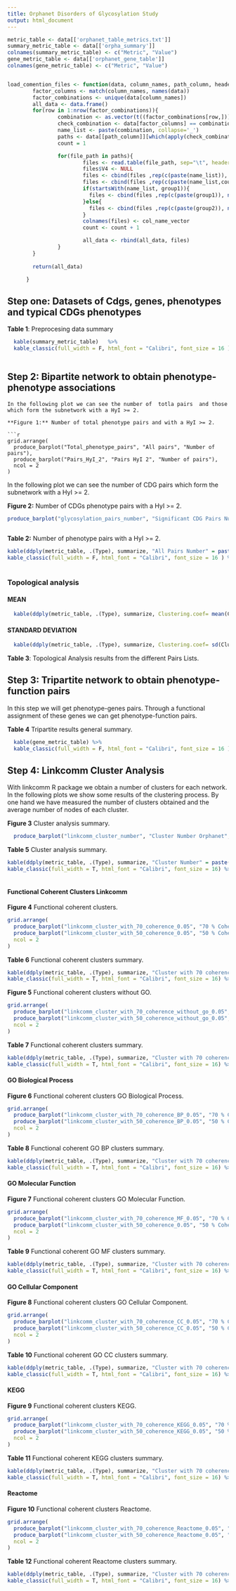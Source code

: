 ```yaml
---
title: Orphanet Disorders of Glycosylation Study
output: html_document
---
```



```r
metric_table <- data[['orphanet_table_metrics.txt']]
summary_metric_table <- data[['orpha_summary']]
colnames(summary_metric_table) <- c("Metric", "Value")
gene_metric_table <- data[['orphanet_gene_table']]
colnames(gene_metric_table) <- c("Metric", "Value")


load_comention_files <- function(data, column_names, path_column, header, col_name_vector, group1, group2){
        factor_columns <- match(column_names, names(data))
        factor_combinations <- unique(data[column_names])
        all_data <- data.frame()
        for(row in 1:nrow(factor_combinations)){
                combination <- as.vector(t((factor_combinations[row,]))) #extract row AND convert to vector
                check_combination <- data[factor_columns] == combination[col(data[factor_columns])]
                name_list <- paste(combination, collapse='_')
                paths <- data[[path_column]][which(apply(check_combination, 1, sum) == length(combination))]
                count = 1

                for(file_path in paths){
                        files <- read.table(file_path, sep="\t", header=header)
                        files$V4 <- NULL
                        files <- cbind(files ,rep(c(paste(name_list)), nrow(files)))
                        files <- cbind(files ,rep(c(paste(name_list,count, sep="_")), nrow(files)))
                        if(startsWith(name_list, group1)){
                          files <- cbind(files ,rep(c(paste(group1)), nrow(files)))
                        }else{
                          files <- cbind(files ,rep(c(paste(group2)), nrow(files)))
                        }
                        colnames(files) <- col_name_vector
                        count <- count + 1

                        all_data <- rbind(all_data, files)   
                }             
        }
       
        return(all_data)

      }

```

## Step one: Datasets of Cdgs, genes, phenotypes and typical CDGs phenotypes  
  
  
<div align="center">**Table 1**: Preprocesing data summary</div>  

```r
  kable(summary_metric_table)   %>%
  kable_classic(full_width = F, html_font = "Calibri", font_size = 16 ) %>% row_spec(0, bold = TRUE) %>% column_spec(1, bold = TRUE)
  
```
  
    
## Step 2: Bipartite network to obtain phenotype-phenotype associations
```
In the following plot we can see the number of  totla pairs  and those which form the subnetwork with a HyI >= 2. 

**Figure 1:** Number of total phenotype pairs and with a HyI >= 2.

```r
grid.arrange(
  produce_barplot("Total_phenotype_pairs", "All pairs", "Number of pairs"),
  produce_barplot("Pairs_HyI_2", "Pairs HyI 2", "Number of pairs"),
  ncol = 2
)

```
  
In the following plot we can see the number of CDG pairs which form the subnetwork with a HyI >= 2. 
  
**Figure 2:** Number of CDGs phenotype pairs with a HyI >= 2.

```r
produce_barplot("glycosylation_pairs_number", "Significant CDG Pairs Number Orphanet", "Number of pairs")
  
```
  
<div align="center">**Table 2:** Number of phenotype pairs with a HyI >= 2.</div>  
   
```r
kable(ddply(metric_table, .(Type), summarize, "All Pairs Number" = paste(round(mean(Total_phenotype_pairs),3), "\U00B1", round(sd(Total_phenotype_pairs),3)), "HyI 2 Pairs Number" = paste(round(mean(Pairs_HyI_2),3), "\U00B1", round(sd(Pairs_HyI_2),3)), "CDG Pairs Number" = paste(round(mean(glycosylation_pairs_number),3), "\U00B1", round(sd(glycosylation_pairs_number),3)))) %>%
kable_classic(full_width = F, html_font = "Calibri", font_size = 16 ) %>% row_spec(0, bold = TRUE) %>% column_spec(1, bold = TRUE)
  
```
  

### Topological analysis

#### MEAN
```r
  kable(ddply(metric_table, .(Type), summarize, Clustering.coef= mean(Clustering.coef), Diameter = mean(Diameter), Average.minimum.path= mean(Average.minimum.path), Number.of.nodes = mean(Number.of.nodes)))  

```

#### STANDARD DEVIATION

```r
  kable(ddply(metric_table, .(Type), summarize, Clustering.coef= sd(Clustering.coef), Diameter = sd(Diameter), Average.minimum.path= sd(Average.minimum.path), Number.of.nodes = sd(Number.of.nodes)))  

```  
  
**Table 3**: Topological Analysis results from the different Pairs Lists. 
  


## Step 3: Tripartite network to obtain phenotype-function pairs
  
In this step we will get phenotype-genes pairs. Through a functional assignment of these genes we can get phenotype-function pairs.
  
<div align="center">**Table 4** Tripartite results general summary.</div>  
    
```r
  
  kable(gene_metric_table) %>%
  kable_classic(full_width = F, html_font = "Calibri", font_size = 16 ) %>% row_spec(0, bold = TRUE) %>% column_spec(1, bold = TRUE)

```
  
## Step 4: Linkcomm Cluster Analysis
  
With linkcomm R package we obtain a number of clusters for each network.  In the following plots we show some results of the clustering process. By one hand we have measured the number of clusters obtained and the average number of nodes of each cluster.  
  
**Figure 3** Cluster analysis summary. 

```r
  produce_barplot("linkcomm_cluster_number", "Cluster Number Orphanet", "Number of clusters")

``` 
  
<div align="center">**Table 5** Cluster analysis summary.</div>  

```r

kable(ddply(metric_table, .(Type), summarize, "Cluster Number" = paste(round(mean(linkcomm_cluster_number),3), "\U00B1" , round(sd(linkcomm_cluster_number),3))), align = 'c') %>% 
kable_classic(full_width = T, html_font = "Calibri", font_size = 16) %>% row_spec(0, bold = TRUE) %>% column_spec(1, bold = TRUE)
  
```

#### Functional Coherent Clusters Linkcomm
  
**Figure 4** Functional coherent clusters.
  
```r
grid.arrange(
  produce_barplot("linkcomm_cluster_with_70_coherence_0.05", "70 % Coherence", "Number of clusters"),
  produce_barplot("linkcomm_cluster_with_50_coherence_0.05", "50 % Coherence", "Number of clusters"),
  ncol = 2
)

``` 
  
<div align="center">**Table 6** Functional coherent clusters summary.</div>
    
```r
  
kable(ddply(metric_table, .(Type), summarize, "Cluster with 70 coherence_0.05" = paste(round(mean(linkcomm_cluster_with_70_coherence_0.05),3), "\U00B1" , round(sd(linkcomm_cluster_with_70_coherence_0.05),3)), "Cluster with 50 coherence_0.05" = paste(round(mean(linkcomm_cluster_with_50_coherence_0.05),3), "\U00B1" , round(sd(linkcomm_cluster_with_50_coherence_0.05),3))), align = 'c') %>% 
kable_classic(full_width = T, html_font = "Calibri", font_size = 16) %>% row_spec(0, bold = TRUE) %>% column_spec(1, bold = TRUE)
```


**Figure 5** Functional coherent clusters without GO.
  
```r
grid.arrange(
  produce_barplot("linkcomm_cluster_with_70_coherence_without_go_0.05", "70 % Coherence", "Number of clusters"),
  produce_barplot("linkcomm_cluster_with_50_coherence_without_go_0.05", "50 % Coherence", "Number of clusters"),
  ncol = 2
)

``` 
  
<div align="center">**Table 7** Functional coherent clusters summary.</div>
    
```r
  
kable(ddply(metric_table, .(Type), summarize, "Cluster with 70 coherence_0.05" = paste(round(mean(linkcomm_cluster_with_70_coherence_without_go_0.05),3), "\U00B1" , round(sd(linkcomm_cluster_with_70_coherence_without_go_0.05),3)), "Cluster with 50 coherence_0.05" = paste(round(mean(linkcomm_cluster_with_50_coherence_without_go_0.05),3), "\U00B1" , round(sd(linkcomm_cluster_with_50_coherence_without_go_0.05),3))), align = 'c') %>% 
kable_classic(full_width = T, html_font = "Calibri", font_size = 16) %>% row_spec(0, bold = TRUE) %>% column_spec(1, bold = TRUE)
```



#### GO Biological Process
  
**Figure 6** Functional coherent clusters GO Biological Process.

```r
grid.arrange(
  produce_barplot("linkcomm_cluster_with_70_coherence_BP_0.05", "70 % Coherence", "Number of clusters"),
  produce_barplot("linkcomm_cluster_with_50_coherence_BP_0.05", "50 % Coherence", "Number of clusters"),
  ncol = 2
)

```
   
<div align="center">**Table 8** Functional coherent GO BP clusters summary.</div>
  
```r
  
kable(ddply(metric_table, .(Type), summarize, "Cluster with 70 coherence 0.05 BP" = paste(round(mean(linkcomm_cluster_with_70_coherence_BP_0.05),3), "\U00B1" , round(sd(linkcomm_cluster_with_70_coherence_BP_0.05),3)), "Cluster with 50 coherence 0.05 BP" = paste(round(mean(linkcomm_cluster_with_50_coherence_BP_0.05),3), "\U00B1" , round(sd(linkcomm_cluster_with_50_coherence_BP_0.05),3))), align = 'c') %>% 
kable_classic(full_width = T, html_font = "Calibri", font_size = 16) %>% row_spec(0, bold = TRUE) %>% column_spec(1, bold = TRUE)
```

#### GO Molecular Function

**Figure 7** Functional coherent clusters GO Molecular Function.

```r
grid.arrange(
  produce_barplot("linkcomm_cluster_with_70_coherence_MF_0.05", "70 % Coherence", "Number of clusters"),
  produce_barplot("linkcomm_cluster_with_50_coherence_0.05", "50 % Coherence", "Number of clusters"),
  ncol = 2
)

```
  
<div align="center">**Table 9** Functional coherent GO MF clusters summary.</div>
  
```r
  
kable(ddply(metric_table, .(Type), summarize, "Cluster with 70 coherence 0.05 MF" = paste(round(mean(linkcomm_cluster_with_70_coherence_MF_0.05),3), "\U00B1" , round(sd(linkcomm_cluster_with_70_coherence_MF_0.05),3)), "Cluster with 50 coherence 0.05 MF" = paste(round(mean(linkcomm_cluster_with_50_coherence_MF_0.05),3), "\U00B1" , round(sd(linkcomm_cluster_with_50_coherence_MF_0.05),3))), align = 'c') %>% 
kable_classic(full_width = T, html_font = "Calibri", font_size = 16) %>% row_spec(0, bold = TRUE) %>% column_spec(1, bold = TRUE)
```
  
#### GO Cellular Component

**Figure 8** Functional coherent clusters GO Cellular Component.

```r
grid.arrange(
  produce_barplot("linkcomm_cluster_with_70_coherence_CC_0.05", "70 % Coherence", "Number of clusters"),
  produce_barplot("linkcomm_cluster_with_50_coherence_CC_0.05", "50 % Coherence", "Number of clusters"),
  ncol = 2
)

```
  
  <div align="center">**Table 10** Functional coherent GO CC clusters summary.</div>
  
```r
  
kable(ddply(metric_table, .(Type), summarize, "Cluster with 70 coherence 0.05 CC" = paste(round(mean(linkcomm_cluster_with_70_coherence_CC_0.05),3), "\U00B1" , round(sd(linkcomm_cluster_with_70_coherence_CC_0.05),3)), "Cluster with 50 coherence 0.05 CC" = paste(round(mean(linkcomm_cluster_with_50_coherence_CC_0.05),3), "\U00B1" , round(sd(linkcomm_cluster_with_50_coherence_CC_0.05),3))), align = 'c') %>% 
kable_classic(full_width = T, html_font = "Calibri", font_size = 16) %>% row_spec(0, bold = TRUE) %>% column_spec(1, bold = TRUE)
```


#### KEGG
  
**Figure 9** Functional coherent clusters KEGG.

```r
grid.arrange(
  produce_barplot("linkcomm_cluster_with_70_coherence_KEGG_0.05", "70 % Coherence", "Number of clusters"),
  produce_barplot("linkcomm_cluster_with_50_coherence_KEGG_0.05", "50 % Coherence", "Number of clusters"),
  ncol = 2
)

```
  
<div align="center">**Table 11** Functional coherent KEGG clusters summary.</div>
  
```r
  
kable(ddply(metric_table, .(Type), summarize, "Cluster with 70 coherence 0.05 KEGG" = paste(round(mean(linkcomm_cluster_with_70_coherence_KEGG_0.05),3), "\U00B1" , round(sd(linkcomm_cluster_with_70_coherence_KEGG_0.05),3)), "Cluster with 50 coherence 0.05 KEGG" = paste(round(mean(linkcomm_cluster_with_50_coherence_KEGG_0.05),3), "\U00B1" , round(sd(linkcomm_cluster_with_50_coherence_BP_0.05),3))), align = 'c') %>% 
kable_classic(full_width = T, html_font = "Calibri", font_size = 16) %>% row_spec(0, bold = TRUE) %>% column_spec(1, bold = TRUE)
```
  
#### Reactome
  
**Figure 10** Functional coherent clusters Reactome.

```r
grid.arrange(
  produce_barplot("linkcomm_cluster_with_70_coherence_Reactome_0.05", "70 % Coherence", "Number of clusters"),
  produce_barplot("linkcomm_cluster_with_50_coherence_Reactome_0.05", "50 % Coherence", "Number of clusters"),
  ncol = 2
)

```
  
  <div align="center">**Table 12** Functional coherent Reactome clusters summary.</div>

```r
  
kable(ddply(metric_table, .(Type), summarize, "Cluster with 70 coherence 0.05 Reactome" = paste(round(mean(linkcomm_cluster_with_70_coherence_Reactome_0.05),3), "\U00B1" , round(sd(linkcomm_cluster_with_70_coherence_Reactome_0.05),3)), "Cluster with 50 coherence 0.05 Reactome" = paste(round(mean(linkcomm_cluster_with_50_coherence_Reactome_0.05),3), "\U00B1" , round(sd(linkcomm_cluster_with_50_coherence_Reactome_0.05),3))), align = 'c') %>% 
kable_classic(full_width = T, html_font = "Calibri", font_size = 16) %>% row_spec(0, bold = TRUE) %>% column_spec(1, bold = TRUE)
``` 

